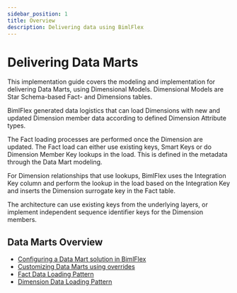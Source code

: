 ---
sidebar_position: 1
title: Overview
description: Delivering data using BimlFlex
---
<head>
  <meta name="varigenceProduct" content="BimlFlex"></meta>
  <meta name="varigenceArticleType" content="Reference"></meta>
</head>


# Delivering Data Marts

This implementation guide covers the modeling and implementation for delivering Data Marts, using Dimensional Models. Dimensional Models are Star Schema-based Fact- and Dimensions tables.

BimlFlex generated data logistics that can load Dimensions with new and updated Dimension member data according to defined Dimension Attribute types.

The Fact loading processes are performed once the Dimension are updated. The Fact load can either use existing keys, Smart Keys or do Dimension Member Key lookups in the load. This is defined in the metadata through the Data Mart modeling.

For Dimension relationships that use lookups, BimlFlex uses the Integration Key column and perform the lookup in the load based on the Integration Key and inserts the Dimension surrogate key in the Fact table.

The architecture can use existing keys from the underlying layers, or implement independent sequence identifier keys for the Dimension members.

## Data Marts Overview

* [Configuring a Data Mart solution in BimlFlex](./data-mart-configuration)
* [Customizing Data Marts using overrides](./data-mart-overrides)
* [Fact Data Loading Pattern](./fact-pattern)
* [Dimension Data Loading Pattern](./dimension-pattern)